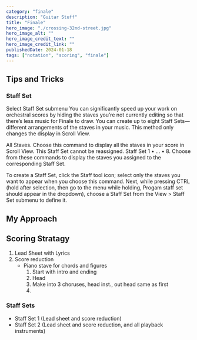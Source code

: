 ```yaml
---
category: "finale"
description: "Guitar Stuff"
title: "Finale"
hero_image: "./crossing-32nd-street.jpg"
hero_image_alt: ""
hero_image_credit_text: ""
hero_image_credit_link: ""
publishedDate: 2024-01-18
tags: ["notation", "scoring", "finale"]
---
```


## Tips and Tricks

### Staff Set

Select Staff Set submenu
You can significantly speed up your work on orchestral scores by hiding the staves you’re not currently editing so that there’s less music for Finale to draw. You can create up to eight Staff Sets—different arrangements of the staves in your music. This method only changes the display in Scroll View.

All Staves. Choose this command to display all the staves in your score in Scroll View. This Staff Set cannot be reassigned.
Staff Set 1 • … • 8. Choose from these commands to display the staves you assigned to the corresponding Staff Set.

To create a Staff Set, click the Staff tool icon; select only the staves you want to appear when you choose this command. Next, while pressing CTRL (hold after selection, then go to the menu while holding, Progam staff set should appear in the dropdown), choose a Staff Set from the View > Staff Set submenu to define it.

## My Approach

## Scoring Stratagy

1. Lead Sheet with Lyrics
2. Score reduction
    - Piano stave for chords and figures
      1. Start with intro and ending
      2. Head
      3. Make into 3 choruses, head inst., out head same as first
      4.

### Staff Sets

- Staff Set 1 (Lead sheet and score reduction)
- Staff Set 2 (Lead sheet and score reduction, and all playback instruments)
